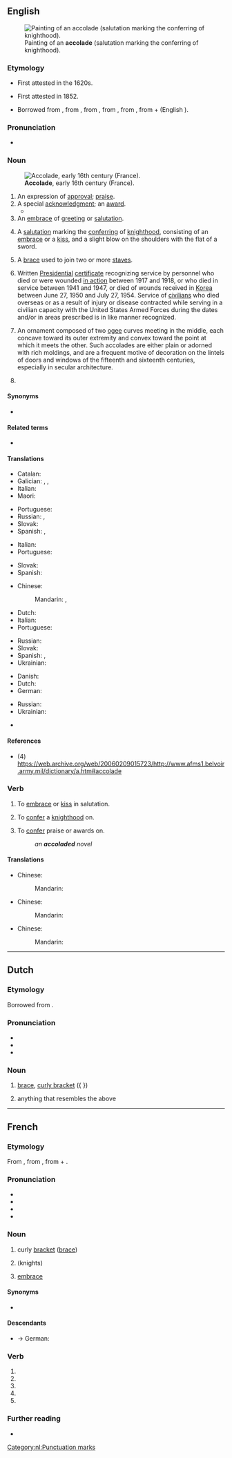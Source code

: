 ==English==
{{wikipedia|dab=accolade}}
[[File:Edmund_blair_leighton_accolade.jpg|thumb|upright|Painting of an '''accolade''' (salutation marking the conferring of knighthood).]]

===Etymology===
{{PIE root|en|kʷel}}
* First attested in the 1620s.
* {{sense|award|praise}} First attested in 1852.
* Borrowed from {{bor|en|fr|accolade}}, from {{etyl|oc|en}} {{m|oc|acolada||an embrace}}, from {{etyl|oc|en}} {{m|oc|acolar||to embrace}}, from {{etyl|it|en}} {{m|it|accollato}}, from {{etyl|VL.|en}} {{m|it|accolare|accolāre|to hug around the neck}}, from {{etyl|la|en}} {{m|la|ad-}} + {{m|la|collum||neck}} (English {{m|en|collar}}).

===Pronunciation===
* {{a|RP|US}} {{IPA|/ˈæk.ə.ˌleɪd/|/ˌæk.ə.ˈlɑd/|lang=en}}

===Noun===
{{en-noun}}
[[File:Image from page 061 of The Century dictionary and cyclopedia (1897) (14598482188).jpg|thumb|upright|'''Accolade''', early 16th century (France).]]

# An expression of [[approval]]; [[praise]].
# A special [[acknowledgment]]; an [[award]].
#* {{quote-journal
|lang=en
|date=22 May 2016
|author=Phil McNulty
|title=Crystal Palace 1-2 Manchester United
|work=BBC
|url=http://www.bbc.com/sport/football/36292265
|page=
|passage=Rooney led Manchester United up the Wembley steps to collect the FA Cup and add a missing medal to his collection - a richly deserved '''accolade'''.}}
# An [[embrace]] of [[greeting]] or [[salutation]].
# {{lb|en|historical}} A [[salutation]] marking the [[conferring]] of [[knighthood]], consisting of an [[embrace]] or a [[kiss]], and a slight blow on the shoulders with the flat of a sword.
# {{lb|en|music}} A [[brace]] used to join two or more [[staves]].
# {{lb|en|US|military}} Written [[presidential|Presidential]] [[certificate]] recognizing service by personnel who died or were wounded [[in action]] between 1917 and 1918, or who died in service between 1941 and 1947, or died of wounds received in [[Korea]] between June 27, 1950 and July 27, 1954. Service of [[civilian]]s who died overseas or as a result of injury or disease contracted while serving in a civilian capacity with the United States Armed Forces during the dates and/or in areas prescribed is in like manner recognized.
# {{lb|en|architecture}} An ornament composed of two [[ogee]] curves meeting in the middle, each concave toward its outer extremity and convex toward the point at which it meets the other. Such accolades are either plain or adorned with rich moldings, and are a frequent motive of decoration on the lintels of doors and windows of the fifteenth and sixteenth centuries, especially in secular architecture.
# {{synonym of|curly bracket|lang=en}}

====Synonyms====
* {{sense|expression of approval or praise}} {{l|en|panegyric}}

====Related terms====
* {{l|en|collar}}

====Translations====
{{trans-top|an expression of approval; praise}}
* Catalan: {{t|ca|elogi|m}}
* Galician: {{t|gl|alaudo|m}}, {{t|gl|gabanza|f}}, {{t|gl|louvor|m}}
* Italian: {{t+|it|elogio|m}}
* Maori: {{t|mi|whakamanahau}}
{{trans-mid}}
* Portuguese: {{t+|pt|elogio|m}}
* Russian: {{t+|ru|похвала́|f}}, {{t+|ru|панеги́рик|m}}
* Slovak: {{t|sk|ovácie|f}}
* Spanish: {{t+|es|elogio|m}}, {{t|es|espaldarazo}}
{{trans-bottom}}

{{trans-top|a special acknowledgment; an award}}
* Italian: {{t+|it|riconoscimento|m}}
* Portuguese: {{t+|pt|reconhecimento|m}}
{{trans-mid}}
* Slovak: {{t|sk|ocenenie|n}}
* Spanish: {{t+|es|galardón|f}}
{{trans-bottom}}

{{trans-top|a salutation marking the conferring of knighthood}}
* Chinese:
*: Mandarin: {{t|cmn|剑面击肩礼}}, {{t|cmn|授予骑士称号}}
* Dutch: {{t+|nl|accolade|f}}
* Italian: {{t+|it|ordinazione|f}}
* Portuguese: {{t|pt|acolada|f}}
{{trans-mid}}
* Russian: {{t+|ru|аккола́да|f}}
* Slovak: {{t|sk|pasovanie}}
* Spanish: {{t+|es|acolada|f}}, {{t|es|espaldarazo}}
* Ukrainian: {{t+|uk|акола́да|f}}
{{trans-bottom}}

{{trans-top|(music) a brace used to join two or more staves}}
* Danish: {{t|da|akkolade|c}}
* Dutch: {{t+|nl|accolade|f}}
* German: {{t+|de|Akkolade|f}}
{{trans-mid}}
* Russian: {{t+|ru|аккола́да|f}}
* Ukrainian: {{t+|uk|акола́да|f}}
{{trans-bottom}}

{{trans-top|(American military) written presidential certificate}}
{{trans-mid}}
{{trans-bottom}}

{{ttbc-top}}
* {{ttbc|de}} {{t+check|de|Akkolade}}
{{trans-mid}}
{{trans-bottom}}

====References====
* (4) https://web.archive.org/web/20060209015723/http://www.afms1.belvoir.army.mil/dictionary/a.htm#accolade

===Verb===
{{en-verb|accolad}}

# {{lb|en|transitive}} To [[embrace]] or [[kiss]] in salutation.
# {{lb|en|transitive|historical}} To [[confer]] a [[knighthood]] on.
# {{lb|en|transitive}} To [[confer]] praise or awards on.
#: ''an '''accoladed''' novel''

====Translations====
{{trans-top|To embrace or kiss}}
* Chinese:
*: Mandarin: {{t|cmn|拥吻礼}}
{{trans-mid}}
{{trans-bottom}}

{{trans-top|To confer a knighthood on}}
* Chinese:
*: Mandarin: {{t|cmn|授予骑士称号}}
{{trans-mid}}
{{trans-bottom}}

{{trans-top|To confer a praise or an award on}}
* Chinese:
*: Mandarin: {{t|cmn|授奖于}}
{{trans-mid}}
{{trans-bottom}}

----

==Dutch==
{{wikipedia|lang=nl}}

===Etymology===
Borrowed from {{bor|nl|fr|accolade}}.

===Pronunciation===
* {{IPA|lang=nl|/ɑkoːˈlaːdə/}}
* {{audio|Nl-accolade.ogg|Audio|lang=nl}}
* {{hyphenation|ac|co|la|de|lang=nl}}

===Noun===
{{nl-noun|f|-s|accoladetje}}

# {{lb|nl|punctuations}} [[brace]], [[curly bracket]] ({ })
# anything that resembles the above

[[Category:nl:Punctuation marks]]

----

==French==

===Etymology===
From {{etyl|frp|fr}} {{m|frp|acolada}}, from {{etyl|it|fr}}, from {{etyl|la|fr}} {{m|la|ad-}} + {{m|la|collum||neck}}.

===Pronunciation===
* {{fr-IPA}}
* {{audio|Fr-accolade.ogg|Audio (France, Paris)|lang=fr}}
* {{homophones|accolades|lang=fr}}
* {{hyphenation|a|cco|lade|lang=fr}}

===Noun===
{{fr-noun|f}}

# curly [[bracket]] ([[brace]])
# {{lb|fr|historical}} {{l|en|accolade}} (knights)
# [[embrace]]

====Synonyms====
* {{sense|embrace}} {{l|fr|embrassade}}

====Descendants====
* → German: {{l|de|Akkolade}}

===Verb===
{{head|fr|verb form}}

# {{inflection of|fr|accolader||1|s|pres|indc}}
# {{inflection of|fr|accolader||3|s|pres|indc}}
# {{inflection of|fr|accolader||1|s|pres|subj}}
# {{inflection of|fr|accolader||3|s|pres|subj}}
# {{inflection of|fr|accolader||2|s|impr}}

===Further reading===
* {{R:TLFi}}